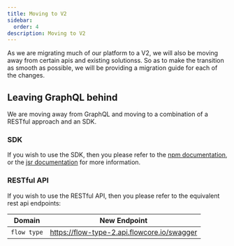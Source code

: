 ```yaml
---
title: Moving to V2
sidebar:
  order: 4
description: Moving to V2
---
```


As we are migrating much of our platform to a V2, we will also be moving away from certain apis and existing solutionss.
So as to make the transition as smooth as possible, we will be providing a migration guide for each of the changes.


## Leaving GraphQL behind
We are moving away from GraphQL and moving to a combination of a RESTful approach and an SDK.


### SDK
If you wish to use the SDK, then you please refer to the [npm documentation](https://www.npmjs.com/package/@flowcore/sdk), or the [jsr documentation](https://flowcore.github.io/jsr/) for more information.


### RESTful API
If you wish to use the RESTful API, then you please refer to the equivalent rest api endpoints:

|Domain|New Endpoint|
|---|---|
|`flow type`| https://flow-type-2.api.flowcore.io/swagger|
